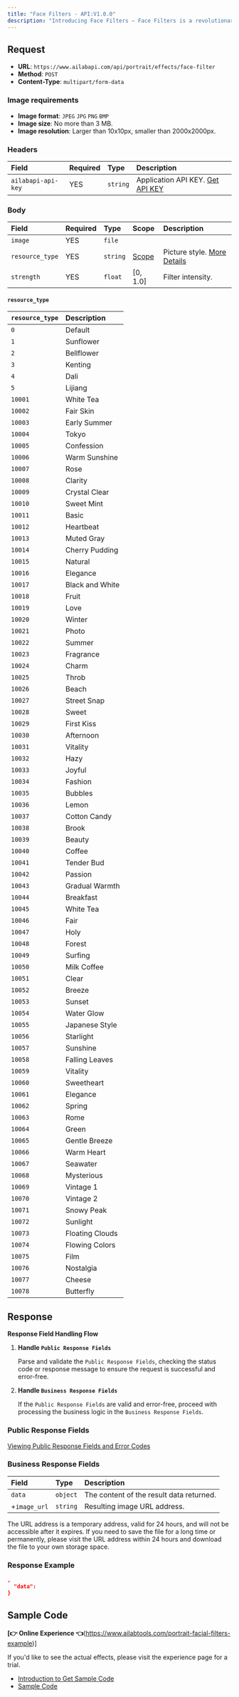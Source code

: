 ```yaml
---
title: "Face Filters - API:V1.0.0"
description: "Introducing Face Filters – Face Filters is a revolutionary image editing tool that leverages AI to automatically transform image styles. Our algorithm empowers you to apply nearly a hundred special effects to your images and fine-tune filter intensity according to your preferences. With Face Filters, effortlessly tailor the overall style of your photos and achieve the perfect look. Give it a try today and uncover the remarkable capabilities of AI-driven editing!"
---
```



<apiOfflineNotice />

## Request

- **URL**: `https://www.ailabapi.com/api/portrait/effects/face-filter`
- **Method**: `POST`
- **Content-Type**: `multipart/form-data`

### Image requirements

- **Image format**: `JPEG` `JPG` `PNG` `BMP`
- **Image size**: No more than 3 MB.
- **Image resolution**: Larger than 10x10px, smaller than 2000x2000px.

### Headers

| Field              | Required | Type     | Description                                        |
|:-------------------|:---------|:---------|:---------------------------------------------------|
| `ailabapi-api-key` | YES      | `string` | Application API KEY. [Get API KEY](/docs/get-api-key) |

### Body

| Field           | Required | Type     | Scope                   | Description                                   |
|:----------------|:---------|:---------|:------------------------|:----------------------------------------------|
| `image`         | YES      | `file`   |                         |                                               |
| `resource_type` | YES      | `string` | [Scope](#resource_type) | Picture style. [More Details](#resource_type) |
| `strength`      | YES      | `float`  | [0, 1.0]                | Filter intensity.                             |

#### `resource_type` 

| `resource_type` | Description     |
|:----------------|:----------------|
| `0`             | Default         |
| `1`             | Sunflower       |
| `2`             | Bellflower      |
| `3`             | Kenting         |
| `4`             | Dali            |
| `5`             | Lijiang         |
| `10001`         | White Tea       |
| `10002`         | Fair Skin       |
| `10003`         | Early Summer    |
| `10004`         | Tokyo           |
| `10005`         | Confession      |
| `10006`         | Warm Sunshine   |
| `10007`         | Rose            |
| `10008`         | Clarity         |
| `10009`         | Crystal Clear   |
| `10010`         | Sweet Mint      |
| `10011`         | Basic           |
| `10012`         | Heartbeat       |
| `10013`         | Muted Gray      |
| `10014`         | Cherry Pudding  |
| `10015`         | Natural         |
| `10016`         | Elegance        |
| `10017`         | Black and White |
| `10018`         | Fruit           |
| `10019`         | Love            |
| `10020`         | Winter          |
| `10021`         | Photo           |
| `10022`         | Summer          |
| `10023`         | Fragrance       |
| `10024`         | Charm           |
| `10025`         | Throb           |
| `10026`         | Beach           |
| `10027`         | Street Snap     |
| `10028`         | Sweet           |
| `10029`         | First Kiss      |
| `10030`         | Afternoon       |
| `10031`         | Vitality        |
| `10032`         | Hazy            |
| `10033`         | Joyful          |
| `10034`         | Fashion         |
| `10035`         | Bubbles         |
| `10036`         | Lemon           |
| `10037`         | Cotton Candy    |
| `10038`         | Brook           |
| `10039`         | Beauty          |
| `10040`         | Coffee          |
| `10041`         | Tender Bud      |
| `10042`         | Passion         |
| `10043`         | Gradual Warmth  |
| `10044`         | Breakfast       |
| `10045`         | White Tea       |
| `10046`         | Fair            |
| `10047`         | Holy            |
| `10048`         | Forest          |
| `10049`         | Surfing         |
| `10050`         | Milk Coffee     |
| `10051`         | Clear           |
| `10052`         | Breeze          |
| `10053`         | Sunset          |
| `10054`         | Water Glow      |
| `10055`         | Japanese Style  |
| `10056`         | Starlight       |
| `10057`         | Sunshine        |
| `10058`         | Falling Leaves  |
| `10059`         | Vitality        |
| `10060`         | Sweetheart      |
| `10061`         | Elegance        |
| `10062`         | Spring          |
| `10063`         | Rome            |
| `10064`         | Green           |
| `10065`         | Gentle Breeze   |
| `10066`         | Warm Heart      |
| `10067`         | Seawater        |
| `10068`         | Mysterious      |
| `10069`         | Vintage 1       |
| `10070`         | Vintage 2       |
| `10071`         | Snowy Peak      |
| `10072`         | Sunlight        |
| `10073`         | Floating Clouds |
| `10074`         | Flowing Colors  |
| `10075`         | Film            |
| `10076`         | Nostalgia       |
| `10077`         | Cheese          |
| `10078`         | Butterfly       |

## Response

**Response Field Handling Flow**

1. **Handle `Public Response Fields`**

   Parse and validate the `Public Response Fields`, checking the status code or response message to ensure the request is successful and error-free.

2. **Handle `Business Response Fields`**

   If the `Public Response Fields` are valid and error-free, proceed with processing the business logic in the `Business Response Fields`.

### Public Response Fields

<a href="/docs/response-description" target="_blank">Viewing Public Response Fields and Error Codes</a>

### Business Response Fields

| Field        | Type     | Description                              |
|:-------------|:---------|:-----------------------------------------|
| `data`       | `object` | The content of the result data returned. |
| +`image_url` | `string` | Resulting image URL address.             |

The URL address is a temporary address, valid for 24 hours, and will not be accessible after it expires. If you need to save the file for a long time or permanently, please visit the URL address within 24 hours and download the file to your own storage space.

### Response Example

```json
,
  "data":           
}
```

## Sample Code

**[👉 Online Experience 👈**(https://www.ailabtools.com/portrait-facial-filters-example)]

If you'd like to see the actual effects, please visit the experience page for a trial.

- [Introduction to Get Sample Code](get-sample-code)
- [Sample Code][PostmanURL]

[PostmanURL]: https://documenter.getpostman.com/view/26387069/2s93JxqgHE#8f883bbe-8c32-4a58-ad07-acb6f9dca07d